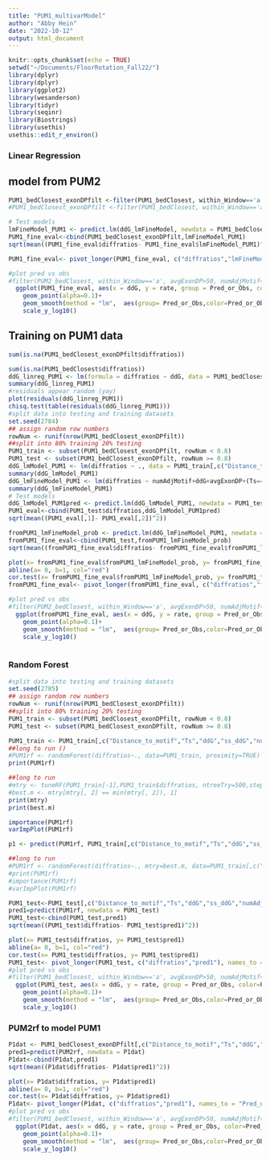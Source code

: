 ```yaml
---
title: "PUM1_multivarModel"
author: "Abby Hein"
date: "2022-10-12"
output: html_document
---
```


```r
knitr::opts_chunk$set(echo = TRUE)
setwd("~/Documents/FloorRotation_Fall22/")
library(dplyr)
library(dplyr)
library(ggplot2)
library(wesanderson)
library(tidyr)
library(seqinr)
library(Biostrings)
library(usethis) 
usethis::edit_r_environ()
```

### Linear Regression
## model from PUM2
```r
PUM1_bedClosest_exonDPfilt <-filter(PUM1_bedClosest, within_Window=='a', avgExonDP>50)
#PUM1_bedClosest_exonDPfilt <-filter(PUM1_bedClosest, within_Window=='a', padj<0.05)

# Test models
lmFineModel_PUM1 <- predict.lm(ddG_lmFineModel, newdata = PUM1_bedClosest_exonDPfilt)
PUM1_fine_eval<-cbind(PUM1_bedClosest_exonDPfilt,lmFineModel_PUM1)
sqrt(mean((PUM1_fine_eval$diffratios- PUM1_fine_eval$lmFineModel_PUM1)^2))

PUM1_fine_eval<- pivot_longer(PUM1_fine_eval, c("diffratios","lmFineModel_PUM1"), names_to = "Pred_or_Obs", values_to = "rate")

#plot pred vs obs
#filter(PUM2_bedClosest, within_Window=='a', avgExonDP>50, numAdjMotif<=0, ss_ddG<10) %>% 
  ggplot(PUM1_fine_eval, aes(x = ddG, y = rate, group = Pred_or_Obs, color=Pred_or_Obs))+
    geom_point(alpha=0.1)+
    geom_smooth(method = "lm",  aes(group= Pred_or_Obs,color=Pred_or_Obs))+
    scale_y_log10()
```

## Training on PUM1 data
```r
sum(is.na(PUM1_bedClosest_exonDPfilt$diffratios))

sum(is.na(PUM1_bedClosest$diffratios))
ddG_linreg_PUM1 <- lm(formula = diffratios ~ ddG, data = PUM1_bedClosest_exonDPfilt)
summary(ddG_linreg_PUM1)
#residuals appear random (yay)
plot(residuals(ddG_linreg_PUM1))
chisq.test(table(residuals(ddG_linreg_PUM1)))
#split data into testing and training datasets
set.seed(2784)
## assign random row numbers
rowNum <- runif(nrow(PUM1_bedClosest_exonDPfilt))
##split into 80% training 20% testing
PUM1_train <- subset(PUM1_bedClosest_exonDPfilt, rowNum < 0.8)
PUM1_test <- subset(PUM1_bedClosest_exonDPfilt, rowNum >= 0.8)
ddG_lmModel_PUM1 <- lm(diffratios ~ ., data = PUM1_train[,c("Distance_to_motif","Ts","ddG","ss_ddG","numAdjMotif","diffratios","avgExonDP")])
summary(ddG_lmModel_PUM1)
ddG_lmFineModel_PUM1 <- lm(diffratios ~ numAdjMotif+ddG+avgExonDP+(Ts=="C")+(Ts=="G")+Distance_to_motif, data = PUM1_train[,c("Distance_to_motif","Ts","ddG","ss_ddG","numAdjMotif","diffratios","avgExonDP")])
summary(ddG_lmFineModel_PUM1)
# Test models
ddG_lmModel_PUM1pred <- predict.lm(ddG_lmModel_PUM1, newdata = PUM1_test)
PUM1_eval<-cbind(PUM1_test$diffratios,ddG_lmModel_PUM1pred)
sqrt(mean((PUM1_eval[,1]- PUM1_eval[,2])^2))

fromPUM1_lmFineModel_prob <- predict.lm(ddG_lmFineModel_PUM1, newdata = PUM1_test)
fromPUM1_fine_eval<-cbind(PUM1_test,fromPUM1_lmFineModel_prob)
sqrt(mean((fromPUM1_fine_eval$diffratios- fromPUM1_fine_eval$fromPUM1_lmFineModel_prob)^2))

plot(x= fromPUM1_fine_eval$fromPUM1_lmFineModel_prob, y= fromPUM1_fine_eval$diffratios)
abline(a= 0, b=1, col="red")
cor.test(x= fromPUM1_fine_eval$fromPUM1_lmFineModel_prob, y= fromPUM1_fine_eval$diffratios)
fromPUM1_fine_eval<- pivot_longer(fromPUM1_fine_eval, c("diffratios","fromPUM1_lmFineModel_prob"), names_to = "Pred_or_Obs", values_to = "rate")

#plot pred vs obs
#filter(PUM2_bedClosest, within_Window=='a', avgExonDP>50, numAdjMotif<=0, ss_ddG<10) %>% 
  ggplot(fromPUM1_fine_eval, aes(x = ddG, y = rate, group = Pred_or_Obs, color=Pred_or_Obs))+
    geom_point(alpha=0.1)+
    geom_smooth(method = "lm",  aes(group= Pred_or_Obs,color=Pred_or_Obs))+
    scale_y_log10()
  

```

### Random Forest 
```r
#split data into testing and training datasets
set.seed(2785)
## assign random row numbers
rowNum <- runif(nrow(PUM1_bedClosest_exonDPfilt))
##split into 80% training 20% testing
PUM1_train <- subset(PUM1_bedClosest_exonDPfilt, rowNum < 0.8)
PUM1_test <- subset(PUM1_bedClosest_exonDPfilt, rowNum >= 0.8)

PUM1_train <- PUM1_train[,c("Distance_to_motif","Ts","ddG","ss_ddG","numAdjMotif","diffratios","avgExonDP")]
##long to run ()
#PUM1rf <- randomForest(diffratios~., data=PUM1_train, proximity=TRUE)
print(PUM1rf)

##long to run
#mtry <- tuneRF(PUM1_train[-1],PUM1_train$diffratios, ntreeTry=500,stepFactor=1.5,improve=0.01, trace=TRUE, plot=TRUE)
#best.m <- mtry[mtry[, 2] == min(mtry[, 2]), 1]
print(mtry)
print(best.m)

importance(PUM1rf)
varImpPlot(PUM1rf)

p1 <- predict(PUM1rf, PUM1_train[,c("Distance_to_motif","Ts","ddG","ss_ddG","numAdjMotif","diffratios","avgExonDP")])

##long to run
#PUM1rf <- randomForest(diffratios~., mtry=best.m, data=PUM1_train[,c("Distance_to_motif","Ts","ddG","ss_ddG","numAdjMotif","diffratios","avgExonDP")], proximity=TRUE)
#print(PUM1rf)
#importance(PUM1rf)
#varImpPlot(PUM1rf)

PUM1_test<-PUM1_test[,c("Distance_to_motif","Ts","ddG","ss_ddG","numAdjMotif","diffratios","avgExonDP")]
pred1=predict(PUM1rf, newdata = PUM1_test)
PUM1_test<-cbind(PUM1_test,pred1)
sqrt(mean((PUM1_test$diffratios- PUM1_test$pred1)^2))

plot(x= PUM1_test$diffratios, y= PUM1_test$pred1)
abline(a= 0, b=1, col="red")
cor.test(x= PUM1_test$diffratios, y= PUM1_test$pred1)
PUM1_test<- pivot_longer(PUM1_test, c("diffratios","pred1"), names_to = "Pred_or_Obs", values_to = "rate")
#plot pred vs obs
#filter(PUM1_bedClosest, within_Window=='a', avgExonDP>50, numAdjMotif<=0, ss_ddG<10) %>% 
  ggplot(PUM1_test, aes(x = ddG, y = rate, group = Pred_or_Obs, color=Pred_or_Obs))+
    geom_point(alpha=0.1)+
    geom_smooth(method = "lm",  aes(group= Pred_or_Obs,color=Pred_or_Obs))+
    scale_y_log10()
```
### PUM2rf to model PUM1
```r
P1dat <- PUM1_bedClosest_exonDPfilt[,c("Distance_to_motif","Ts","ddG","ss_ddG","numAdjMotif","diffratios","avgExonDP")]
pred1=predict(PUM2rf, newdata = P1dat)
P1dat<-cbind(P1dat,pred1)
sqrt(mean((P1dat$diffratios- P1dat$pred1)^2))

plot(x= P1dat$diffratios, y= P1dat$pred1)
abline(a= 0, b=1, col="red")
cor.test(x= P1dat$diffratios, y= P1dat$pred1)
P1dat<- pivot_longer(P1dat, c("diffratios","pred1"), names_to = "Pred_or_Obs", values_to = "rate")
#plot pred vs obs
#filter(PUM1_bedClosest, within_Window=='a', avgExonDP>50, numAdjMotif<=0, ss_ddG<10) %>% 
  ggplot(P1dat, aes(x = ddG, y = rate, group = Pred_or_Obs, color=Pred_or_Obs))+
    geom_point(alpha=0.1)+
    geom_smooth(method = "lm",  aes(group= Pred_or_Obs,color=Pred_or_Obs))+
    scale_y_log10()
```

